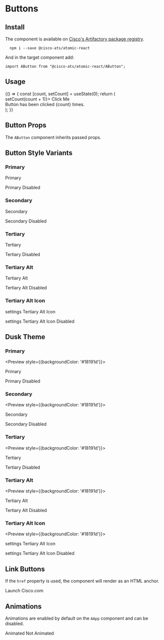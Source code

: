 

<Meta title="Components/Buttons" component={AButton} />

# Buttons

## Install

The component is available on [Cisco's Artifactory package registry](https://devhub.cisco.com/artifactory/webapp/#/home).

```
  npm i --save @cisco-ats/atomic-react
```

And in the target component add:

```
import AButton from "@cisco-ats/atomic-react/AButton";
```

## Usage

<Preview>
  <Story name="1">
    <AApp>
      <YourComponent>
    {() => {
      const [count, setCount] = useState(0);
      return (
        <div>
          <AButton onClick={() => setCount(count + 1)}>
            Click Me
          </AButton>
          <div>
            Button has been clicked {count} times.
          </div>
        </div>
      );
    }}
      </YourComponent>
    </AApp>
  </Story>
</Preview>


## Button Props

The `AButton` component inherits passed props.

<Props of={AButton} />

## Button Style Variants

  ### Primary

<Preview>
  <Story name="primary">
    <AApp>
      <p>
        <AButton>Primary</AButton>
      </p>
      <p>
        <AButton disabled>Primary Disabled</AButton>
      </p>
    </AApp>
  </Story>
</Preview>

  ### Secondary

<Preview>
  <Story name="secondary">
    <AApp>
      <p>
        <AButton secondary>Secondary</AButton>
      </p>
      <p>
        <AButton secondary disabled>Secondary Disabled</AButton>
      </p>
    </AApp>
  </Story>
</Preview>

  ### Tertiary

<Preview>
  <Story name="tertiary">
    <AApp>
      <p>
        <AButton tertiary>Tertiary</AButton>
      </p>
      <p>
        <AButton tertiary disabled>Tertiary Disabled</AButton>
      </p>
    </AApp>
  </Story>
</Preview>

  ### Tertiary Alt

<Preview>
  <Story name="tertiary-alt">
    <AApp>
      <p>
        <AButton tertiaryAlt>Tertiary Alt</AButton>
      </p>
      <p>
        <AButton tertiaryAlt disabled>Tertiary Alt Disabled</AButton>
      </p>
    </AApp>
  </Story>
</Preview>

  ### Tertiary Alt Icon

<Preview>
  <Story name="tertiary-alt-icon">
    <AApp>
      <p>
        <AButton tertiaryAltIcon>
          <AIcon>settings</AIcon>
          Tertiary Alt Icon
        </AButton>
      </p>
      <p>
        <AButton tertiaryAltIcon disabled>
          <AIcon>settings</AIcon>
          Tertiary Alt Icon Disabled
        </AButton>
      </p>
    </AApp>
  </Story>
</Preview>

## Dusk Theme

  ### Primary

<Preview style={{backgroundColor: '#18191d'}}>
  <Story name="dusk-primary">
    <AApp theme="dusk">
      <p>
        <AButton>Primary</AButton>
      </p>
      <p>
        <AButton disabled>Primary Disabled</AButton>
      </p>
    </AApp>
  </Story>
</Preview>

  ### Secondary

<Preview style={{backgroundColor: '#18191d'}}>
  <Story name="dusk-secondary">
    <AApp theme="dusk">
      <p>
        <AButton secondary>Secondary</AButton>
      </p>
      <p>
        <AButton secondary disabled>Secondary Disabled</AButton>
      </p>
    </AApp>
  </Story>
</Preview>

  ### Tertiary

<Preview style={{backgroundColor: '#18191d'}}>
  <Story name="dusk-tertiary">
    <AApp theme="dusk">
      <p>
        <AButton tertiary>Tertiary</AButton>
      </p>
      <p>
        <AButton tertiary disabled>Tertiary Disabled</AButton>
      </p>
    </AApp>
  </Story>
</Preview>

  ### Tertiary Alt

<Preview style={{backgroundColor: '#18191d'}}>
  <Story name="dusk-tertiary-alt">
    <AApp theme="dusk">
      <p>
        <AButton tertiaryAlt>Tertiary Alt</AButton>
      </p>
      <p>
        <AButton tertiaryAlt disabled>Tertiary Alt Disabled</AButton>
      </p>
    </AApp>
  </Story>
</Preview>

  ### Tertiary Alt Icon

<Preview style={{backgroundColor: '#18191d'}}>
  <Story name="dusk-tertiary-alt-icon">
    <AApp theme="dusk">
      <p>
        <AButton tertiaryAltIcon>
          <AIcon>settings</AIcon>
          Tertiary Alt Icon
        </AButton>
      </p>
      <p>
        <AButton tertiaryAltIcon disabled>
          <AIcon>settings</AIcon>
          Tertiary Alt Icon Disabled
        </AButton>
      </p>
    </AApp>
  </Story>
</Preview>

## Link Buttons

If the `href` property is used, the component will render as an HTML anchor.

<Preview>
  <AApp>
    <AButton secondary href="https://www.cisco.com">
      Launch Cisco.com
    </AButton>
  </AApp>
</Preview>


## Animations

Animations are enabled by default on the `AApp` component and can be disabled.

<Preview>
  <AApp>
    <AButton>
      Animated
    </AButton>
  </AApp>
  <AApp animations={false}>
    <AButton>
      Not Animated
    </AButton>
  </AApp>
</Preview>
